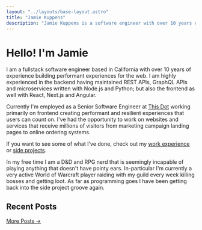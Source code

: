 ```yaml
---
layout: "../layouts/base-layout.astro"
title: "Jamie Kuppens"
description: "Jamie Kuppens is a software engineer with over 10 years of experience building for the web."
---
```



# Hello! I'm Jamie

I am a fullstack software engineer based in California with over 10 years of experience building
performant experiences for the web. I am highly experienced in the backend having maintained REST
APIs, GraphQL APIs and microservices written with Node.js and Python; but also the frontend as well
with React, Next.js and Angular.

Currently I'm employed as a Senior Software Engineer at [This Dot](https://www.thisdot.co/) working
primarily on frontend creating performant and resilient experiences that users can count on. I've
had the opportunity to work on websites and services that receive millions of visitors from
marketing campaign landing pages to online ordering systems.

If you want to see some of what I've done, check out my [work experience](/work-experience) or [side
projects](/projects).

In my free time I am a D&D and RPG nerd that is seemingly incapable of playing anything that doesn't
have pointy ears. In-particular I'm currently a very active World of Warcraft player raiding with my
guild every week killing bosses and getting loot. As far as programming goes I have been getting
back into the side project groove again.

## Recent Posts

<PostList limit="6" />

<a href="/posts">
  <p class="mb-0 text-right">More Posts →</p>
</a>
